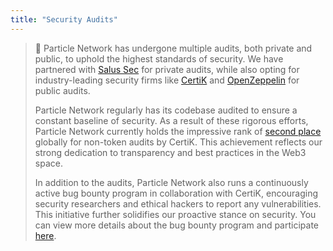 ```yaml
---
title: "Security Audits"
---
```


> 🏅 Particle Network has undergone multiple audits, both private and public, to uphold the highest standards of security. We have partnered with [Salus Sec](https://salusec.io/) for private audits, while also opting for industry-leading security firms like [CertiK](https://skynet.certik.com/projects/particle-network) and [OpenZeppelin](https://blog.openzeppelin.com/particle-network-btc-smart-account-audit) for public audits.
> 
> Particle Network regularly has its codebase audited to ensure a constant baseline of security. As a result of these rigorous efforts, Particle Network currently holds the impressive rank of [second place](https://skynet.certik.com/leaderboards/non-token) globally for non-token audits by CertiK. This achievement reflects our strong dedication to transparency and best practices in the Web3 space.
> 
> In addition to the audits, Particle Network also runs a continuously active bug bounty program in collaboration with CertiK, encouraging security researchers and ethical hackers to report any vulnerabilities. This initiative further solidifies our proactive stance on security. You can view more details about the bug bounty program and participate [here](https://skynet.certik.com/projects/particle-network).